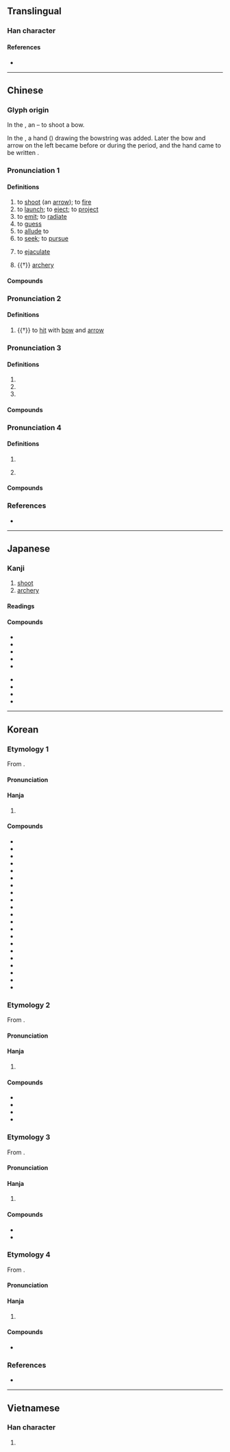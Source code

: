 {{character info}}
==Translingual==

===Han character===
{{Han char|rn=41|rad=寸|as=07|sn=10|four=24200|canj=HHDI|ids=⿰身寸}}

====References====
* {{Han ref|kx=0294.130|dkj=07434|dj=0582.080|hdz=10506.100|uh=5C04|ud=23556|bh=AE67|bd=44647}}

----

==Chinese==
{{zh-forms|alt=䠶,𢎤,𨉛,𨈡}}

===Glyph origin===
{{Han etym}}
In the {{w|oracle bone script}}, an {{Han compound|弓|矢|t1=bow|t2=arrow|ls=ic|nocap=y}} – to shoot a bow.

In the {{w|bronze inscriptions}}, a hand ({{zh-l|*又}}) drawing the bowstring was added. Later the bow and arrow on the left became {{zh-l|*身}} before or during the {{w|clerical script}} period, and the hand came to be written {{zh-l|*寸}}.

===Pronunciation 1===
{{zh-pron
|m=shè
|m-s=se4
|c=se6
|c-t=sie5
|g=sa5
|h=pfs=sa;gd=sa4
|j=se3
|mb=ià
|md=siâ
|mn=ml,jj,tw:siā
|mn-t=sia7
|w=5zoq,3zo
|x=she4/sha4
|mc=2
|oc=1,1
|ma=y
|cat=v,n
}}

====Definitions====
{{zh-hanzi}}

# to [[shoot]] (an [[arrow]]); to [[fire]]
# to [[launch]]; to [[eject]]; to [[project]]
# to [[emit]]; to [[radiate]]
# to [[guess]]
# to [[allude]] to
# to [[seek]]; to [[pursue]]
# {{lb|zh|colloquial}} to [[ejaculate]]
# {{†}} [[archery]]

====Compounds====
{{zh-der|射程|射電天文學|射電望遠鏡|射擊|射箭|射界|射精|射口|射獵|射流技術|射門|射頻|射手|射線|射影|一射|亂反射|伽瑪射線|侖琴射線|光華射目|光輻射|入射線|入射角|制壓射擊|占射|反射|反射線|反射角|反射運動|反射鏡|后羿射日|君射臣決|含沙射影|噴射|噴射引擎|噴射推進|噴射機|噴射氣流|噴射泵|噴射飛機|大氣折射|太陽輻射|如皋射雉|宇宙射線|實彈射擊|射中|射侯|射利|射工|射控雷達|射日|射柳|射殺|射水器|射沓|射流|射生|射石飲羽|射禮|射策|射精管|射糧|射聲|射覆|射鉤|射魚|射魚指天|射鵰手|對空射擊|巴氏反射|平射炮|弋不射宿|彈射|影射|投射|投射作用|折射|折射線|折射角|掃射|掩護射擊|攢射|放射|放射化學|放射性|放射汙染|放射源|放射線|散射|斜射|日射角|映射|暗射|暗射地圖|曲射炮|有效射程|李廣射虎|條件反射|水射流|注射|注射劑|注射器|注射筒|游離輻射|漫反射|照射|照明射擊|熱輻射|發射|發射器|發射控制|發射星雲|發射機|發射臺|發射點|皮下注射|直射|破壞射擊|神射手|繞射|聊城射書|肌肉注射|背景輻射|膝反射|衍射|豔射|貝他射線|輻射|輻射塵|輻射治療|輻射滅菌|輻射熱|輻射病|輻射線|輻射能|輻射落塵|輻射計|轅門射戟|連射|邀名射利|鄉射禮|野戰射擊|金光四射|錢王射潮|鐳射|鐳射唱片|鐳射氣|阿伐射線|陰極射線|陽極射線|雷射|雷射刀|雷射唱片|雷射唱盤|雷射攝影|雷射音響|靜脈注射|預防注射|飛靶射擊|騎射|高射炮|射出|漫射}}

===Pronunciation 2===
{{zh-pron
|m=shí,shè
|c=sik6,se6
|md=ĭk
|mn=se̍k
|dial=n
|mc=4
|oc=2,3
|ma=y
|cat=v
}}

====Definitions====
{{zh-hanzi}}

# {{†}} to [[hit]] with [[bow]] and [[arrow]]

===Pronunciation 3===
{{zh-pron
|m=yè
|c=je6
|mn=ià
|dial=n
|mc=1
|oc=n,2
|ma=y
|cat=n
}}

====Definitions====
{{zh-hanzi}}

# {{zh-used|射干}}
# {{zh-used|僕射}}
# {{zh-used|姑射}}

====Compounds====
{{zh-der|fold=y|列姑射|姑射|射干|藐姑射|僕射|姑射神人}}

===Pronunciation 4===
{{zh-pron
|m=yì,shè
|c=jik6
|mn=e̍k
|dial=n
|mc=3
|oc=n,4
|ma=y
|cat=n,v
}}

====Definitions====
{{zh-hanzi}}

# {{zh-used|無射}}
# {{zh-o}} {{zh-alt-form|斁|to [[detest]]; to be [[weary]] of}}

====Compounds====
{{zh-der|fold=y|無射|耗射}}

===References===
* {{R:yue:Hanzi}}

{{zh-cat|Elementary}}

----

==Japanese==

===Kanji===
{{ja-kanji|grade=6|rs=寸07}}

# [[shoot]]
# [[archery]]

====Readings====
{{ja-readings
|goon=じゃ<じや, や, やく
|kanon=しゃ<しや, や, えき
|on=せき
|kun=い-る<い-る<𛀆-る, あ-てる, さ-す, いとう<いたふ, あきる
|nanori=い, いり
}}

====Compounds====
{{der-top|Compounds}}
* {{ja-r|日射|にっしゃ}}
* {{ja-r|射%撃|しゃ%げき|[[marksmanship]]}}
* {{ja-l|射光}}
* {{ja-r|射%幸%心|しゃ%こう%しん|[[passion]] for [[gambling]]}}
* {{ja-r|射%程|しゃ%てい|[[range]] of a [[firearm]]}}
{{der-mid}}
* {{ja-r|射%的|しゃ%てき|[[target]] [[practice]]}}
* {{ja-l|射覆}}
* {{ja-r|射%利|しゃ%り|[[love]] of [[money]]}}
* {{ja-r|射手座|いてざ|[[Sagittarius]] ([[astrology]])}}
{{der-bottom}}

----

==Korean==

===Etymology 1===
From {{der|ko|ltc|-}} {{ltc-l|射|id=2}}. 

{{collapse|
* {{hanja-dongguk|썅〮|ssyá}}
* {{hanja-hunmong|쌰〯|ssyǎ|雜語}}
* {{hanja-sinjeung|샤|sya|hun=활ᄡᅩᆯ 샤}}
|Historical readings
|bg=#FFFFFF}}

====Pronunciation====
{{ko-hanja-pron|사}}

====Hanja====
{{ko-hanja-search}}
{{ko-hanja|쏘다|쏠|사}}

# {{hanja form of|사|to [[shoot]]}}

====Compounds====
{{der-top3|Compounds}}
* {{ko-l|발사|發射}}
* {{ko-l|사격|射擊}}
* {{ko-l|주사|注射}}
* {{ko-l|반사|反射}}
* {{ko-l|난사|亂射}}
* {{ko-l|사수|射手}}
* {{ko-l|복사|輻射}}
* {{ko-l|일사|日射}}
* {{ko-l|사행|射倖}}
* {{ko-l|사영|射影}}
* {{ko-l|방사|放射}}
* {{ko-l|사정|射精}}
* {{ko-l|사살|射殺}}
* {{ko-l|투사|投射}}
* {{ko-l|사간|射干}}
* {{ko-l|사적|射的}}
* {{ko-l|사출|射出}}
* {{ko-l|기사|騎射}}
* {{ko-l|분사|噴射}}
* {{ko-l|사각|射角}}
* {{ko-l|조사|照射}}
{{der-bottom}}

===Etymology 2===
From {{der|ko|ltc|-}} {{ltc-l|射|id=4}}.

{{collapse|
* {{hanja-dongguk|쎡〮|ssyék}}
* {{hanja-sinjeung|셕|syek|hun=마칠 셕}}
|Historical readings
|bg=#FFFFFF}}

====Pronunciation====
{{ko-hanja-pron|석}}

====Hanja====
{{ko-hanja|맞히다|맞힐|석}}

# {{lb|ko|literary}} {{hanja form of|석|to [[hit]] with [[bow]] and [[arrow]]}}

====Compounds====
{{der-top|Compounds}}
* {{ko-l|[[석복]]/[[사복]]|射覆}}
* {{ko-l|석부|射復}}
* {{ko-l|석중|射中}}
* {{ko-l|익불사숙|弋不射宿}}
{{der-bottom}}

===Etymology 3===
From {{der|ko|ltc|-}} {{ltc-l|射|id=1}}. 

{{collapse|
* {{hanja-dongguk|양〮|yá}}
|Historical readings
|bg=#FFFFFF}}

====Pronunciation====
{{ko-hanja-pron|야}}

====Hanja====
{{ko-hanja|[[벼슬]] [[이름]]|야}}

# {{lb|ko|historical}} {{hanja form of|야|[[title]] of an [[official]]}}

====Compounds====
{{der-top|Compounds}}
* {{ko-l|복야|僕射}}
* {{ko-l|상서복야|尙書僕射}}
{{der-bottom}}

===Etymology 4===
From {{der|ko|ltc|-}} {{ltc-l|射|id=3}}. 

{{collapse|
* {{hanja-dongguk|역〮|yék}}
|Historical readings
|bg=#FFFFFF}}

====Pronunciation====
{{ko-hanja-pron|역}}

====Hanja====
{{ko-hanja|[[음률]]([[音律]])|역}}

# {{hanja form of|역|[[eleventh]] [[note]] of the [[w:Shí-èr-lǜ|Shí-èr-lǜ]] [[music]]al [[scale]]}}

====Compounds====
{{der-top3|Compounds}}
* {{ko-l|무역|無射}}
{{der-bottom}}

===References===
* {{R:hanjadoc|2614}}

----

==Vietnamese==

===Han character===
{{vi-readings|reading=xạ, dạ, dịch|rs=寸07}}

# {{rfdef|vi|sort=寸07}}
